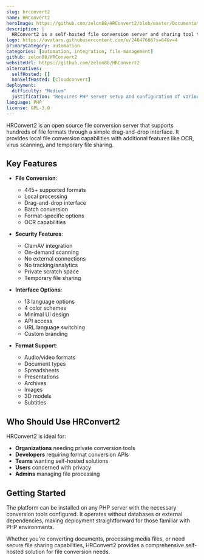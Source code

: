 ```yaml
---
slug: hrconvert2
name: HRConvert2
heroImage: https://github.com/zelon88/HRConvert2/blob/master/Documentation/Screenshots/HRConvert2-1.png
description: |
  HRConvert2 is a self-hosted file conversion server and sharing tool that supports 445 file formats with drag-and-drop functionality, OCR capabilities, virus scanning, and multiple language support.
logo: https://avatars.githubusercontent.com/u/24647666?s=64&v=4
primaryCategory: automation
categories: [automation, integration, file-management]
github: zelon88/HRConvert2
websiteUrl: https://github.com/zelon88/HRConvert2
alternatives:
  selfHosted: []
  nonSelfHosted: [cloudconvert]
deployment:
  difficulty: "Medium"
  justification: "Requires PHP server setup and configuration of various conversion tools."
language: PHP
license: GPL-3.0
---
```


HRConvert2 is an open source file conversion server that supports hundreds of file formats through a simple drag-and-drop interface. It provides local file conversion capabilities with additional features like OCR, virus scanning, and temporary file sharing.

## Key Features

- **File Conversion**:

  - 445+ supported formats
  - Local processing
  - Drag-and-drop interface
  - Batch conversion
  - Format-specific options
  - OCR capabilities

- **Security Features**:

  - ClamAV integration
  - On-demand scanning
  - No external connections
  - No tracking/analytics
  - Private scratch space
  - Temporary file sharing

- **Interface Options**:

  - 13 language options
  - 4 color schemes
  - Minimal UI design
  - API access
  - URL language switching
  - Custom branding

- **Format Support**:
  - Audio/video formats
  - Document types
  - Spreadsheets
  - Presentations
  - Archives
  - Images
  - 3D models
  - Subtitles

## Who Should Use HRConvert2

HRConvert2 is ideal for:

- **Organizations** needing private conversion tools
- **Developers** requiring format conversion APIs
- **Teams** wanting self-hosted solutions
- **Users** concerned with privacy
- **Admins** managing file processing

## Getting Started

The platform can be installed on any PHP server with the necessary conversion tools configured. It operates without databases or external dependencies, making deployment straightforward for those familiar with PHP environments.

Whether you're converting documents, processing media files, or need secure file sharing capabilities, HRConvert2 provides a comprehensive self-hosted solution for file conversion needs.
